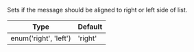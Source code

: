 Sets if the message should be aligned to right or left side of list.

| Type | Default |
| - | - |
| enum('right', 'left') | 'right' |
